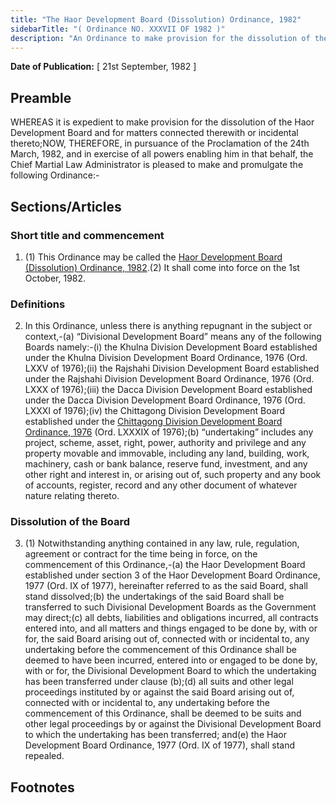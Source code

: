 ```yaml
---
title: "The Haor Development Board (Dissolution) Ordinance, 1982"
sidebarTitle: "( Ordinance NO. XXXVII OF 1982 )"
description: "An Ordinance to make provision for the dissolution of the Haor Development Board."
---
```


**Date of Publication:** [ 21st September, 1982 ]

## Preamble

WHEREAS it is expedient to make provision for the dissolution of the Haor Development Board and for matters connected therewith or incidental thereto;NOW, THEREFORE, in pursuance of the Proclamation of the 24th March, 1982, and in exercise of all powers enabling him in that behalf, the Chief Martial Law Administrator is pleased to make and promulgate the following Ordinance:-

## Sections/Articles

### Short title and commencement

1. (1) This Ordinance may be called the [Haor Development Board (Dissolution) Ordinance, 1982](/act-634.html "Haor Development Board (Dissolution) Ordinance, 1982").(2) It shall come into force on the 1st October, 1982.

### Definitions

2. In this Ordinance, unless there is anything repugnant in the subject or context,-(a) “Divisional Development Board” means any of the following Boards namely:-(i) the Khulna Division Development Board established under the Khulna Division Development Board Ordinance, 1976 (Ord. LXXV of 1976);(ii) the Rajshahi Division Development Board established under the Rajshahi Division Development Board Ordinance, 1976 (Ord. LXXX of 1976);(iii) the Dacca Division Development Board established under the Dacca Division Development Board Ordinance, 1976 (Ord. LXXXI of 1976);(iv) the Chittagong Division Development Board established under the [Chittagong Division Development Board Ordinance, 1976](/act-539.html "Chittagong Division Development Board Ordinance, 1976") (Ord. LXXXIX of 1976);(b) “undertaking” includes any project, scheme, asset, right, power, authority and privilege and any property movable and immovable, including any land, building, work, machinery, cash or bank balance, reserve fund, investment, and any other right and interest in, or arising out of, such property and any book of accounts, register, record and any other document of whatever nature relating thereto.

### Dissolution of the Board

3. (1) Notwithstanding anything contained in any law, rule, regulation, agreement or contract for the time being in force, on the commencement of this Ordinance,-(a) the Haor Development Board established under section 3 of the Haor Development Board Ordinance, 1977 (Ord. IX of 1977), hereinafter referred to as the said Board, shall stand dissolved;(b) the undertakings of the said Board shall be transferred to such Divisional Development Boards as the Government may direct;(c) all debts, liabilities and obligations incurred, all contracts entered into, and all matters and things engaged to be done by, with or for, the said Board arising out of, connected with or incidental to, any undertaking before the commencement of this Ordinance shall be deemed to have been incurred, entered into or engaged to be done by, with or for, the Divisional Development Board to which the undertaking has been transferred under clause (b);(d) all suits and other legal proceedings instituted by or against the said Board arising out of, connected with or incidental to, any undertaking before the commencement of this Ordinance, shall be deemed to be suits and other legal proceedings by or against the Divisional Development Board to which the undertaking has been transferred; and(e) the Haor Development Board Ordinance, 1977 (Ord. IX of 1977), shall stand repealed.

## Footnotes
